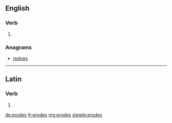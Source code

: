 ==English==

===Verb===
{{head|en}}

# {{en-third-person singular of|erode}}

===Anagrams===
* [[redoes#English|redoes]]

----

==Latin==

===Verb===
{{la-verb-form|ērōdēs}}

# {{conjugation of|ērōdō||2|s|fut|act|ind|lang=la}}

[[de:erodes]]
[[fr:erodes]]
[[mg:erodes]]
[[simple:erodes]]